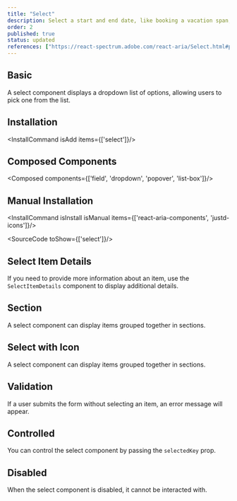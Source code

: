```yaml
---
title: "Select"
description: Select a start and end date, like booking a vacation span, ideal for setting periods efficiently..
order: 2
published: true
status: updated
references: ["https://react-spectrum.adobe.com/react-aria/Select.html#props"]
---
```


## Basic

A select component displays a dropdown list of options, allowing users to pick one from the list.
<How minW72 toUse="pickers/select-demo" />

## Installation
<InstallCommand isAdd items={['select']}/>

## Composed Components
<Composed components={['field', 'dropdown', 'popover', 'list-box']}/>

## Manual Installation

<InstallCommand isInstall isManual items={['react-aria-components', 'justd-icons']}/>

<SourceCode toShow={['select']}/>

## Select Item Details
If you need to provide more information about an item, use the `SelectItemDetails` component to display additional details.
<How minW72 toUse="pickers/select-item-details-demo" />

## Section
A select component can display items grouped together in sections.
<How minW72 toUse="pickers/select-section-demo" />

## Select with Icon
A select component can display items grouped together in sections.
<How minW72 toUse="pickers/select-with-icon-demo" />

## Validation
If a user submits the form without selecting an item, an error message will appear.
<How minW72 toUse="pickers/select-validation-demo" />

## Controlled
You can control the select component by passing the `selectedKey` prop.
<How minW72 toUse="pickers/select-controlled-demo" />

## Disabled
When the select component is disabled, it cannot be interacted with.
<How minW72 toUse="pickers/select-disabled-demo" />
